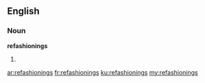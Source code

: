 ==English==

===Noun===
'''refashionings'''

# {{plural of|[[refashioning]]}}

[[ar:refashionings]]
[[fr:refashionings]]
[[ku:refashionings]]
[[my:refashionings]]